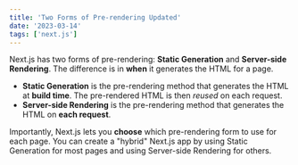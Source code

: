 ```yaml
---
title: 'Two Forms of Pre-rendering Updated'
date: '2023-03-14'
tags: ['next.js']
---
```


<CustomImage src="https://raw.githubusercontent.com/TrevorWhitsey/MdxFiles/main/images/cube.png" alt="Cube" />

Next.js has two forms of pre-rendering: **Static Generation** and **Server-side Rendering**. The difference is in **when** it generates the HTML for a page.

- **Static Generation** is the pre-rendering method that generates the HTML at **build time**. The pre-rendered HTML is then _reused_ on each request.
- **Server-side Rendering** is the pre-rendering method that generates the HTML on **each request**.

Importantly, Next.js lets you **choose** which pre-rendering form to use for each page. You can create a "hybrid" Next.js app by using Static Generation for most pages and using Server-side Rendering for others.
